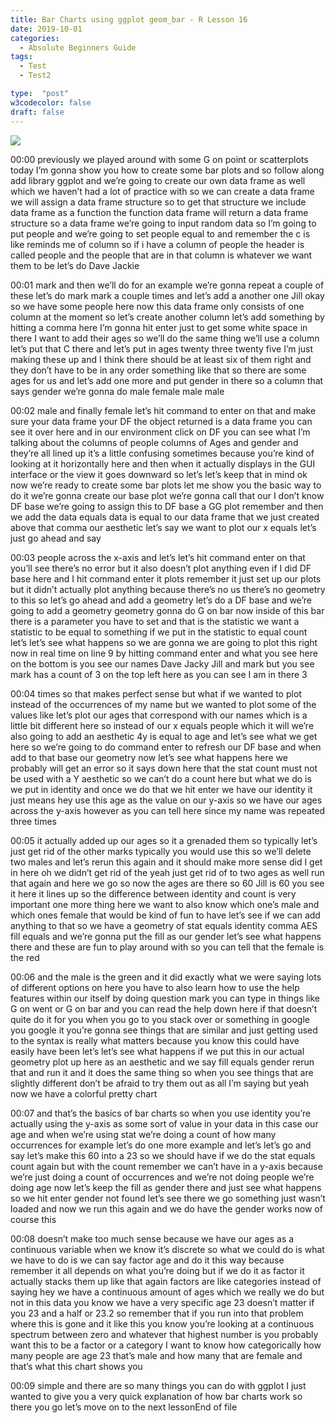 ```yaml
---
title: Bar Charts using ggplot geom_bar - R Lesson 16
date: 2019-10-01
categories:
  - Absolute Beginners Guide
tags:
  - Test
  - Test2

type:  "post"
w3codecolor: false
draft: false
---
```


<a href="https://www.youtube.com/watch?v=2uOIKE-cp6w">
<img src="https://www.cradletograver.com/auto-posts/images/ggplotColors,Size,Alpha-RLesson13.webm.jpg">
</a>









00:00
previously we played around with some G on point or scatterplots
today I'm gonna show you how to create some bar plots and so follow along add
library ggplot and we're going to create our own data frame as well which we
haven't had a lot of practice with so we
can create a data frame we will assign a data frame structure so to get that
structure we include data frame as a function the function data frame will
return a data frame structure so a data frame we're going to input random data
so I'm going to put people and we're going to set people equal to and
remember the c is like reminds me of column so if i have a column of people
the header is called people and the people that are in that column is
whatever we want them to be let's do Dave Jackie

00:01
mark and then we'll do for an example we're gonna repeat a couple of these
let's do mark mark a couple times and let's add a another one Jill okay so we
have some people here now this data frame only consists of one column at the
moment so let's create another column let's add something by hitting a comma
here I'm gonna hit enter just to get some white space in there I want to add
their ages so we'll do the same thing we'll use a column let's put that C
there and let's put in ages twenty three
twenty five I'm just making these up and I think there should be at least six of
them right and they don't have to be in any order something like that so there
are some ages for us and let's add one more and put gender in there so a column
that says gender we're gonna do male female male male

00:02
male and finally female let's hit command to enter on that and make sure
your data frame your DF the object returned is a data frame you can see it
over here and in our environment click on DF you can see what I'm talking about
the columns of people columns of Ages and gender and they're all lined up it's
a little confusing sometimes because you're kind of looking at it
horizontally here and then when it actually displays in the GUI interface
or the view it goes downward so let's let's keep that in mind ok now we're
ready to create some bar plots let me show you the basic way to do it we're
gonna create our base plot we're gonna call that our I don't know DF base we're
going to assign this to DF base a GG plot remember and then we add the data
equals data is equal to our data frame that we just created above that comma
our aesthetic let's say we want to plot our x equals let's just go ahead and say

00:03
people across the x-axis and let's let's hit command enter on that you'll see
there's no error but it also doesn't plot anything even if I did DF base here
and I hit command enter it plots remember it just set up our plots but it
didn't actually plot anything because there's no us there's no geometry to
this so let's go ahead and add a geometry let's do a DF base and we're
going to add a geometry geometry gonna do G on bar now inside of this bar there
is a parameter you have to set and that is the statistic we want a statistic to
be equal to something if we put in the statistic to equal count let's let's see
what happens so we are gonna we are going to plot
this right now in real time on line 9 by hitting command enter and what you see
here on the bottom is you see our names Dave Jacky Jill and mark but you see
mark has a count of 3 on the top left here as you can see I am in there 3

00:04
times so that makes perfect sense but what if we wanted to plot instead of the
occurrences of my name but we wanted to plot some of the values like let's plot
our ages that correspond with our names which is a little bit different here so
instead of our x equals people which it will we're also going to
add an aesthetic 4y is equal to age and let's see what we get here so we're
going to do command enter to refresh our DF base and when add to that base our
geometry now let's see what happens here
we probably will get an error so it says down here that the stat count must not
be used with a Y aesthetic so we can't do a count here but what we do is we put
in identity and once we do that we hit enter we have our identity it just means
hey use this age as the value on our y-axis so we have our ages across the
y-axis however as you can tell here since my name was repeated three times

00:05
it actually added up our ages so it a grenaded them so typically let's just
get rid of the other marks typically you
would use this so we'll delete two males
and let's rerun this again and it should make more sense did I get in here oh we
didn't get rid of the yeah just get rid of to two ages as well run that again
and here we go so now the ages are there so 60 Jill is 60 you see it here it
lines up so the difference between identity and count is very important one
more thing here we want to also know which one's male and which ones female
that would be kind of fun to have let's see if we can add anything to that so we
have a geometry of stat equals identity comma AES fill equals and we're gonna
put the fill as our gender let's see what happens there
and these are fun to play around with so you can tell that the female is the red

00:06
and the male is the green and it did exactly what we were saying lots of
different options on here you have to also learn how to use the help features
within our itself by doing question mark you can type in things like G on
went or G on bar and you can read the help down here if that doesn't quite do
it for you when you go to you stack over or something in google you google it
you're gonna see things that are similar and just getting used to the syntax is
really what matters because you know this could have easily have been let's
let's see what happens if we put this in our actual geometry plot up here as an
aesthetic and we say fill equals gender rerun that and run it and it does the
same thing so when you see things that are slightly different don't be afraid
to try them out as all I'm saying but yeah now we have a colorful pretty chart

00:07
and that's the basics of bar charts so when you use identity you're actually
using the y-axis as some sort of value in your data in this case our age and
when we're using stat we're doing a count of how many occurrences for
example let's do one more example and let's let's go and say let's make this
60 into a 23 so we should have if we do the stat equals count again but with the
count remember we can't have in a y-axis because we're just doing a count of
occurrences and we're not doing people we're doing age now let's keep the fill
as gender there and just see what happens so we hit enter gender not found
let's see there we go something just wasn't loaded
and now we run this again and we do have the gender works now of course this

00:08
doesn't make too much sense because we have our ages as a continuous variable
when we know it's discrete so what we could do is what we have to do is we can
say factor age and do it this way because remember it all depends on what
you're doing but if we do it as factor it actually stacks them up like that
again factors are like categories instead of saying hey we have a
continuous amount of ages which we really we do but not in this data you
know we have a very specific age 23 doesn't matter if you 23 and a half or
23.2 so remember that if you run into that problem where this is gone and it
like this you know you're looking at a continuous spectrum between zero and
whatever that highest number is you probably want this to be a factor or a
category I want to know how categorically how many people are age 23
that's male and how many that are female and that's what this chart shows you

00:09
simple and there are so many things you can do with ggplot I just wanted to give
you a very quick explanation of how bar charts work so there you go let's move
on to the next lessonEnd of file

